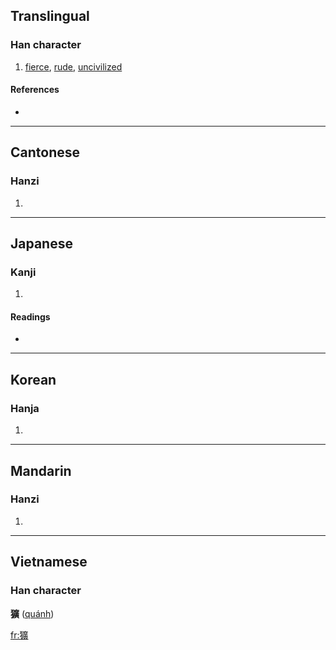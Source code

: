 {{also|犷}}
==Translingual==

===Han character===
{{Han char|rn=94|rad=犬|as=15|sn=18|four=4028<sub>1</sub>|canj=大竹戈廿金 (KHITC)}}

# [[fierce]], [[rude]], [[uncivilized]]

====References====
* {{Han ref|kx=0721.020|dkj=20774|dj=1132.180|hdz=21374.080|uh=7377|ud=29559|bh=C278|bd=49784}}

----

==Cantonese==

===Hanzi===
{{yue-hanzi|jyut=|y=gwong2|sim=犷}}

# {{defn|Cantonese}}

----

==Japanese==

===Kanji===
{{ja-kanji|grade=|rs=犬15}}

# {{defn|Japanese}}

====Readings====
* {{ja-readings|on=[[こう]] (kō), [[きょう]] (kyō), [[く]] (ku)|kun=[[あらい]] (arai)}}

----

==Korean==

===Hanja===
{{ko-hanja|hangeul=광|eumhun=|rv=gwang|mr=kwang|y=kwang}}

# {{defn|Korean}}

----

==Mandarin==

===Hanzi===
{{cmn-hanzi|sim=犷|pin=[[guǎng]] ([[guang3]])|wg=kuang<sup>3</sup>}}

# {{defn|Mandarin}}

----

==Vietnamese==
===Han character===
'''獷''' ([[quánh]])

[[fr:獷]]